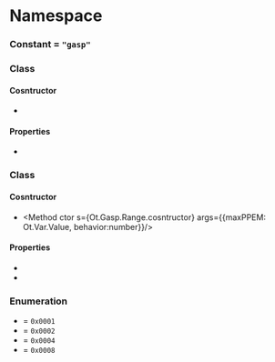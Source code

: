 
# Namespace <Decl s={Ot.Gasp} />

### Constant <Decl s={Ot.Gasp.Tag} /> = `"gasp"`

### Class <Decl s={Ot.Gasp.Table}/>

#### Cosntructor

* <Method ctor s={Ot.Gasp.Table.cosntructor} args={{ranges:optional(array(Ot.Gasp.Range))}} />

#### Properties

* <Member s={Ot.Gasp.Table.ranges} type={array(Ot.Gasp.Range)} />

### Class <Decl s={Ot.Gasp.Range} />

#### Cosntructor

* <Method ctor s={Ot.Gasp.Range.cosntructor} args={{maxPPEM: Ot.Var.Value, behavior:number}}/>

#### Properties

* <Member s={Ot.Gasp.Range.maxPPEM} type={Ot.Var.Value}/>
* <Member s={Ot.Gasp.Range.behavior} type={number}/>

### Enumeration <Decl s={Ot.Gasp.RangeBehavior} />

* <Item s={Ot.Gasp.RangeBehavior.GridFit} /> = <code>0x0001</code>
* <Item s={Ot.Gasp.RangeBehavior.DoGray} /> = <code>0x0002</code>
* <Item s={Ot.Gasp.RangeBehavior.SymmetricGridFit} /> = <code>0x0004</code>
* <Item s={Ot.Gasp.RangeBehavior.SymmetricSmoothing} /> = <code>0x0008</code>